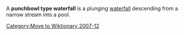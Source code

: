 [[Category:Move to Wiktionary 2007-12]]
A '''punchbowl type waterfall''' is a plunging [[waterfall]] descending from a narrow stream into a pool.

{{uncategorized|date=December 2007}}